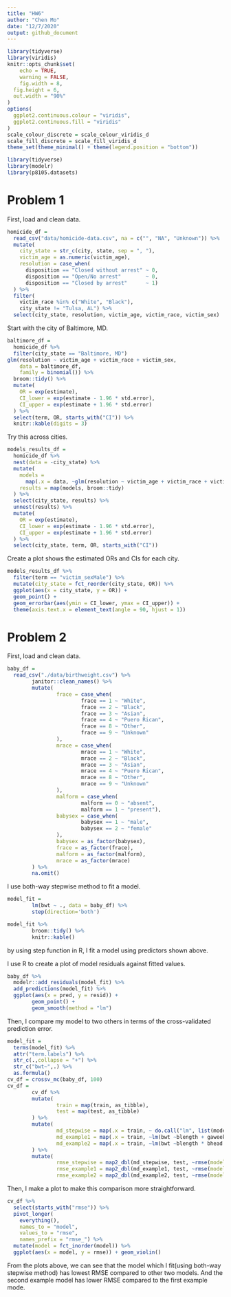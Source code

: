 ```yaml
---
title: "HW6"
author: "Chen Mo"
date: "12/7/2020"
output: github_document
---
```


```r
library(tidyverse)
library(viridis)
knitr::opts_chunk$set(
	echo = TRUE,
	warning = FALSE,
	fig.width = 8, 
  fig.height = 6,
  out.width = "90%"
)
options(
  ggplot2.continuous.colour = "viridis",
  ggplot2.continuous.fill = "viridis"
)
scale_colour_discrete = scale_colour_viridis_d
scale_fill_discrete = scale_fill_viridis_d
theme_set(theme_minimal() + theme(legend.position = "bottom"))
```

```r
library(tidyverse)
library(modelr)
library(p8105.datasets)
```

# Problem 1  

First, load and clean data.  
```r
homicide_df = 
  read_csv("data/homicide-data.csv", na = c("", "NA", "Unknown")) %>% 
  mutate(
    city_state = str_c(city, state, sep = ", "),
    victim_age = as.numeric(victim_age),
    resolution = case_when(
      disposition == "Closed without arrest" ~ 0,
      disposition == "Open/No arrest"        ~ 0,
      disposition == "Closed by arrest"      ~ 1)
  ) %>% 
  filter(
    victim_race %in% c("White", "Black"),
    city_state != "Tulsa, AL") %>% 
  select(city_state, resolution, victim_age, victim_race, victim_sex)
```


Start with the city of Baltimore, MD.  
```r
baltimore_df =
  homicide_df %>% 
  filter(city_state == "Baltimore, MD")
glm(resolution ~ victim_age + victim_race + victim_sex, 
    data = baltimore_df,
    family = binomial()) %>% 
  broom::tidy() %>% 
  mutate(
    OR = exp(estimate),
    CI_lower = exp(estimate - 1.96 * std.error),
    CI_upper = exp(estimate + 1.96 * std.error)
  ) %>% 
  select(term, OR, starts_with("CI")) %>% 
  knitr::kable(digits = 3)
```

Try this across cities.

```r
models_results_df = 
  homicide_df %>% 
  nest(data = -city_state) %>% 
  mutate(
    models = 
      map(.x = data, ~glm(resolution ~ victim_age + victim_race + victim_sex, data = .x, family = binomial())),
    results = map(models, broom::tidy)
  ) %>% 
  select(city_state, results) %>% 
  unnest(results) %>% 
  mutate(
    OR = exp(estimate),
    CI_lower = exp(estimate - 1.96 * std.error),
    CI_upper = exp(estimate + 1.96 * std.error)
  ) %>% 
  select(city_state, term, OR, starts_with("CI")) 
```

Create a plot shows the estimated ORs and CIs for each city.  
```r
models_results_df %>% 
  filter(term == "victim_sexMale") %>% 
  mutate(city_state = fct_reorder(city_state, OR)) %>% 
  ggplot(aes(x = city_state, y = OR)) + 
  geom_point() + 
  geom_errorbar(aes(ymin = CI_lower, ymax = CI_upper)) + 
  theme(axis.text.x = element_text(angle = 90, hjust = 1))
```



# Problem 2

First, load and clean data.
```r
baby_df = 
  read_csv("./data/birthweight.csv") %>% 
        janitor::clean_names() %>% 
        mutate(
                frace = case_when(
                        frace == 1 ~ "White",
                        frace == 2 ~ "Black",
                        frace == 3 ~ "Asian",
                        frace == 4 ~ "Puero Rican",
                        frace == 8 ~ "Other",
                        frace == 9 ~ "Unknown"
                ),
                mrace = case_when(
                        mrace == 1 ~ "White",
                        mrace == 2 ~ "Black",
                        mrace == 3 ~ "Asian",
                        mrace == 4 ~ "Puero Rican",
                        mrace == 8 ~ "Other",
                        mrace == 9 ~ "Unknown"
                ),
                malform = case_when(
                        malform == 0 ~ "absent",
                        malform == 1 ~ "present"),
                babysex = case_when(
                        babysex == 1 ~ "male",
                        babysex == 2 ~ "female"
                ),
                babysex = as_factor(babysex),
                frace = as_factor(frace),
                malform = as_factor(malform),
                mrace = as_factor(mrace)
        ) %>% 
        na.omit()
```

I use both-way stepwise method to fit a model.
```r
model_fit = 
        lm(bwt ~ ., data = baby_df) %>% 
        step(direction='both')
```

```r
model_fit %>% 
        broom::tidy() %>% 
        knitr::kable()
```

by using step function in R, I fit a model using predictors shown above.  

I use R to create a plot of model residuals against fitted values.  
```r
baby_df %>% 
  modelr::add_residuals(model_fit) %>% 
  add_predictions(model_fit) %>% 
  ggplot(aes(x = pred, y = resid)) + 
        geom_point() + 
        geom_smooth(method = "lm")
```

Then, I compare my model to two others in terms of the cross-validated prediction error.    
```r
model_fit =
  terms(model_fit) %>% 
  attr("term.labels") %>% 
  str_c(.,collapse = "+") %>% 
  str_c("bwt~",.) %>% 
  as.formula()
cv_df = crossv_mc(baby_df, 100)
cv_df = 
        cv_df %>% 
        mutate(
                train = map(train, as_tibble),
                test = map(test, as_tibble)
        ) %>% 
        mutate(
                md_stepwise = map(.x = train, ~ do.call("lm", list(model_fit, data = .x))),
                md_example1 = map(.x = train, ~lm(bwt ~blength + gaweeks, data = .x)),
                md_example2 = map(.x = train, ~lm(bwt ~blength * bhead *babysex, data = .x))
        ) %>% 
        mutate(
                rmse_stepwise = map2_dbl(md_stepwise, test, ~rmse(model = .x, data = .y)),
                rmse_example1 = map2_dbl(md_example1, test, ~rmse(model = .x, data = .y)),
                rmse_example2 = map2_dbl(md_example2, test, ~rmse(model = .x, data = .y)))
```

Then, I make a plot to make this comparison more straightforward.  
```r
cv_df %>% 
  select(starts_with("rmse")) %>% 
  pivot_longer(
    everything(),
    names_to = "model", 
    values_to = "rmse",
    names_prefix = "rmse_") %>% 
  mutate(model = fct_inorder(model)) %>% 
  ggplot(aes(x = model, y = rmse)) + geom_violin()
```

From the plots above, we can see that the model which I fit(using both-way stepwise method) has lowest RMSE compared to other two models. And the second example model has lower RMSE compared to the first example mode.  


